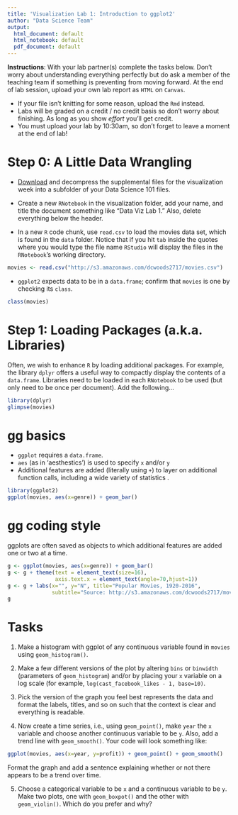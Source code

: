 ```yaml
---
title: 'Visualization Lab 1: Introduction to ggplot2'
author: "Data Science Team"
output:
  html_document: default
  html_notebook: default
  pdf_document: default
---
```



**Instructions**: With your lab partner(s) complete the tasks below. Don't worry about understanding everything perfectly but do ask a member of the teaching team if something is preventing from moving forward. At the end of lab session, upload your own lab report as `HTML` on `Canvas`. 

- If your file isn't knitting for some reason, upload the `Rmd` instead. 
- Labs will be graded on a credit / no credit basis so don't worry about finishing. As long as you show *effort* you'll get credit.
- You must upload your lab by 10:30am, so don't forget to leave a moment at the end of lab!

# Step 0: A Little Data Wrangling

- [Download](http://web.stanford.edu/class/stats101/visualization/visualization.zip) and decompress the supplemental files for the visualization week into a subfolder of your Data Science 101 files. 

- Create a new `RNotebook` in the visualization folder, add your name, and title the document something like "Data Viz Lab 1." Also, delete everything below the header.

- In a new `R` code chunk, use `read.csv` to load the movies data set, which is found in the `data` folder. Notice that if you hit `tab` inside the quotes where you would type the file name `RStudio` will display the files in the `RNotebook`'s working directory.

```r
movies <- read.csv("http://s3.amazonaws.com/dcwoods2717/movies.csv")
```

- `ggplot2` expects data to be in a `data.frame`; confirm that `movies` is one by checking its `class`.

```r
class(movies)
```

# Step 1: Loading Packages (a.k.a. Libraries)

Often, we wish to enhance `R` by loading additional packages. For example, the library `dplyr` offers a useful way to compactly display the contents of a `data.frame`. Libraries need to be loaded in each `RNotebook` to be used (but only need to be once per document). Add the following...

```r
library(dplyr)
glimpse(movies)
```

\newpage
# gg basics

- `ggplot` requires a `data.frame`. 
- `aes` (as in 'aesthestics') is used to specify `x` and/or `y`
- Additional features are added (literally using `+`) to layer on additional function calls, including a wide variety of statistics .

```r
library(ggplot2)
ggplot(movies, aes(x=genre)) + geom_bar() 
```

# gg coding style

ggplots are often saved as objects to which additional features are added one or two at a time.
```r
g <- ggplot(movies, aes(x=genre)) + geom_bar()
g <- g + theme(text = element_text(size=16), 
               axis.text.x = element_text(angle=70,hjust=1)) 
g <- g + labs(x="", y="N", title="Popular Movies, 1920-2016", 
              subtitle="Source: http://s3.amazonaws.com/dcwoods2717/movies.csv") 
g
```

# Tasks

1. Make a histogram with ggplot of any continuous variable found in `movies` using `geom_histogram()`.

2. Make a few different versions of the plot by altering `bins` or `binwidth` (parameters of `geom_histogram`) and/or by placing your `x` variable on a log scale (for example, `log(cast_facebook_likes - 1, base=10)`. 

3. Pick the version of the graph you feel best represents the data and format the labels, titles, and so on such that the context is clear and everything is readable.

4. Now create a time series, i.e., using `geom_point()`, make `year` the `x` variable and choose another continuous variable to be `y`. Also, add a trend line with `geom_smooth()`. Your code will look something like:

```r
ggplot(movies, aes(x=year, y=profit)) + geom_point() + geom_smooth()
```
Format the graph and add a sentence explaining whether or not there appears to be a trend over time.

5. Choose a categorical variable to be `x` and a continuous variable to be `y`. Make two plots, one with `geom_boxpot()` and the other with `geom_violin()`. Which do you prefer and why? 

